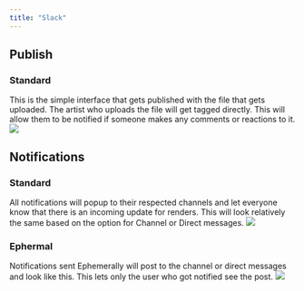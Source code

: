 ```yaml
---
title: "Slack"
---
```


## Publish
  
### Standard
This is the simple interface that gets published with the file that gets uploaded. 
The artist who uploads the file will get tagged directly. This will allow them to be notified if someone makes any comments or reactions to it.
<img
    src="/images/prism/slack/slack_default_content_layout.webp"
    className="rounded-lg"
/>
  

## Notifications
  
### Standard
All notifications will popup to their respected channels and let everyone know that there is an incoming update for renders. 
This will look relatively the same based on the option for Channel or Direct messages. 
<img 
    src="/images/prism/slack/slack_notification_standard.webp"
    className="rounded-lg"
/>
  
### Ephermal
Notifications sent Ephemerally will post to the channel or direct messages and look like this. This lets only the user who got notified see the post.
<img 
    src="/images/prism/slack/slack_notification_ephemeral.webp"
    className="rounded-lg"
/>